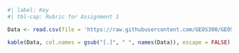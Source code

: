 
```R
#| label: Key
#| tbl-cap: Rubric for Assignment 1

Data <- read.csv(file = 'https://raw.githubusercontent.com/GEOS300/GEOS300.github.io/main/Assignments/Rubrics/01.csv',sep=',',check.names = FALSE)

kable(Data, col.names = gsub("[.]", " ", names(Data)), escape = FALSE)
```